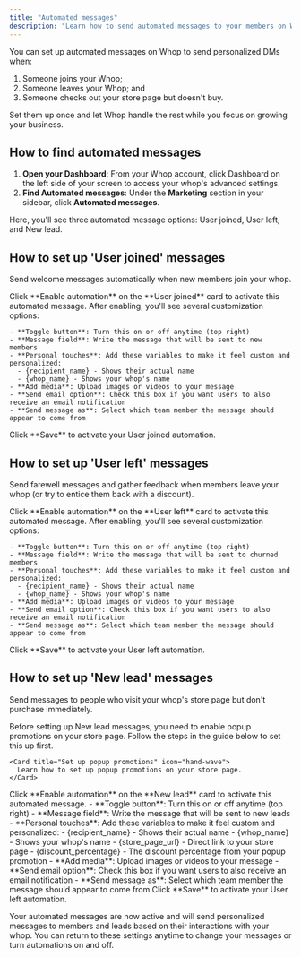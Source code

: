 ```yaml
---
title: "Automated messages"
description: "Learn how to send automated messages to your members on Whop"
---
```


You can set up automated messages on Whop to send personalized DMs when:

1. Someone joins your Whop;
2. Someone leaves your Whop; and
3. Someone checks out your store page but doesn't buy.

Set them up once and let Whop handle the rest while you focus on growing your business.

## How to find automated messages

1. **Open your Dashboard**: From your Whop account, click Dashboard on the left side of your screen to access your whop's advanced settings.
2. **Find Automated messages**: Under the **Marketing** section in your sidebar, click **Automated messages**.

Here, you'll see three automated message options: User joined, User left, and New lead.

## How to set up 'User joined' messages

Send welcome messages automatically when new members join your whop.

<Steps>
  <Step title="Enable the automation" titleSize="h3">
    Click **Enable automation** on the **User joined** card to activate this automated message.
  </Step>
  <Step title="Set up your automated message" titleSize="h3">
    After enabling, you'll see several customization options:

    - **Toggle button**: Turn this on or off anytime (top right)
    - **Message field**: Write the message that will be sent to new members
    - **Personal touches**: Add these variables to make it feel custom and personalized:
      - {recipient_name} - Shows their actual name
      - {whop_name} - Shows your whop's name
    - **Add media**: Upload images or videos to your message
    - **Send email option**: Check this box if you want users to also receive an email notification
    - **Send message as**: Select which team member the message should appear to come from
  </Step>
  <Step title="Save your settings" titleSize="h3">
    Click **Save** to activate your User joined automation.
  </Step>
</Steps>

## How to set up 'User left' messages

Send farewell messages and gather feedback when members leave your whop (or try to entice them back with a discount).

<Steps>
  <Step title="Enable the automation" titleSize="h3">
    Click **Enable automation** on the **User left** card to activate this automated message.
  </Step>
  <Step title="Set up your automated message" titleSize="h3">
    After enabling, you'll see several customization options:

    - **Toggle button**: Turn this on or off anytime (top right)
    - **Message field**: Write the message that will be sent to churned members
    - **Personal touches**: Add these variables to make it feel custom and personalized:
      - {recipient_name} - Shows their actual name
      - {whop_name} - Shows your whop's name
    - **Add media**: Upload images or videos to your message
    - **Send email option**: Check this box if you want users to also receive an email notification
    - **Send message as**: Select which team member the message should appear to come from
  </Step>
  <Step title="Save your settings" titleSize="h3">
    Click **Save** to activate your User left automation.
  </Step>
</Steps>

## How to set up 'New lead' messages

Send messages to people who visit your whop's store page but don't purchase immediately.

<Steps>
  <Step title="Enable popup promotions on Whop" titleSize="h3">
    Before setting up New lead messages, you need to enable popup promotions on your store page. Follow the steps in the guide below to set this up first.

    <Card title="Set up popup promotions" icon="hand-wave">
      Learn how to set up popup promotions on your store page.
    </Card>
  </Step>
  <Step title="Enable the automation" titleSize="h3">
    Click **Enable automation** on the **New lead** card to activate this automated message.
  </Step>
  <Step title="Set up your automated message" titleSize="h3">
    - **Toggle button**: Turn this on or off anytime (top right)
    - **Message field**: Write the message that will be sent to new leads
    - **Personal touches**: Add these variables to make it feel custom and personalized:
      - {recipient_name} - Shows their actual name
      - {whop_name} - Shows your whop's name
      - {store_page_url} - Direct link to your store page
      - {discount_percentage} - The discount percentage from your popup promotion
    - **Add media**: Upload images or videos to your message
    - **Send email option**: Check this box if you want users to also receive an email notification
    - **Send message as**: Select which team member the message should appear to come from
  </Step>
  <Step title="Save your settings" titleSize="h3">
    Click **Save** to activate your User left automation.
  </Step>
</Steps>

Your automated messages are now active and will send personalized messages to members and leads based on their interactions with your whop. You can return to these settings anytime to change your messages or turn automations on and off.